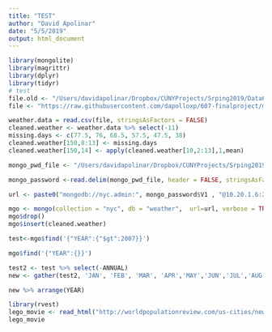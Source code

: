 ```yaml
---
title: "TEST"
author: "David Apolinar"
date: "5/5/2019"
output: html_document
---
```


```r
library(mongolite)
library(magrittr)
library(dplyr)
library(tidyr)
# test
file.old <- "/Users/davidapolinar/Dropbox/CUNYProjects/Srping2019/Data607/FinalProject/monthlyannualtemp-converted.csv"
file <- "https://raw.githubusercontent.com/dapolloxp/607-finalproject/master/monthlyannualtemp-converted.csv"

weather.data = read.csv(file, stringsAsFactors = FALSE)
cleaned.weather <- weather.data %>% select(-11)
missing.days <- c(77.5, 76, 68.5, 57.5, 47.5, 38)
cleaned.weather[150,8:13] <- missing.days
cleaned.weather[150,14] <- apply(cleaned.weather[10,2:13],1,mean)

mongo_pwd_file <- "/Users/davidapolinar/Dropbox/CUNYProjects/Srping2019/Data607/Week 13/mongopassword.txt"

mongo_password <-read.delim(mongo_pwd_file, header = FALSE, stringsAsFactors = FALSE)

url <- paste0("mongodb://nyc.admin:", mongo_password$V1 , "@10.20.1.6:27017/weather",sep = "")

mgo <- mongo(collection = "nyc", db = "weather",  url=url, verbose = TRUE)
mgo$drop()
mgo$insert(cleaned.weather)

test<-mgo$find('{"YEAR":{"$gt":2007}}')

mgo$find('{"YEAR":{}}')
```

```r
test2 <- test %>% select(-ANNUAL)
new <- gather(test2, 'JAN', 'FEB', 'MAR', 'APR','MAY','JUN','JUL','AUG', 'SEP','OCT','NOV','DEC',key = 'Month', value = 'Avg Monthly Temp')

new %>% arrange(YEAR)
```



```r

library(rvest)
lego_movie <- read_html("http://worldpopulationreview.com/us-cities/new-york-city-population")
lego_movie

```